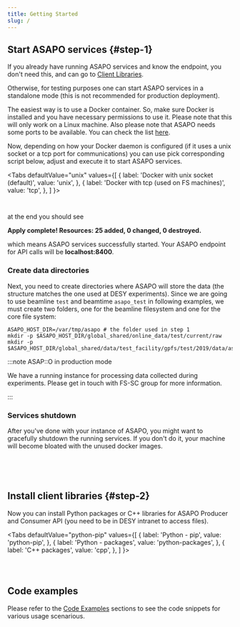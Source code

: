 ```yaml
---
title: Getting Started
slug: /
---
```




## Start ASAPO services {#step-1}

If you already have running ASAPO services and know the endpoint, you don't need this, and can go to [Client Libraries](#step-2).

Otherwise, for testing purposes one can start ASAPO services in a standalone mode (this is not recommended for  production deployment).


The easiest way is to use a Docker container.
So, make sure Docker is installed and you have necessary permissions to use it.
Please note that this will only work on a Linux machine. Also please note that ASAPO needs some ports to be available. You can check the list
[here](https://stash.desy.de/projects/ASAPO/repos/asapo/browse/deploy/asapo_services/scripts/asapo.auto.tfvars.in#37).

Now, depending on how your Docker daemon is configured (if it uses a
unix socket or a tcp port for communications)
 you can use pick corresponding script below, adjust and execute it to start ASAPO services.

<Tabs
  defaultValue="unix"
  values={[
    { label: 'Docker with unix socket (default)', value: 'unix', },
    { label: 'Docker with tcp (used on FS machines)', value: 'tcp', },
  ]
}>
<TabItem value="unix">

```shell content="./examples/start_asapo_socket.sh"
```

</TabItem>

<TabItem value="tcp">

```shell content="./examples/start_asapo_tcp.sh"
```

</TabItem>
</Tabs>

at the end you should see

<p className="green-text"><strong>Apply complete! Resources: 25 added, 0 changed, 0 destroyed.</strong></p>

which means ASAPO services successfully  started. Your ASAPO endpoint for API calls will be **localhost:8400**.

### Create data directories

Next, you need to create directories where ASAPO will store the data
(the structure matches the one used at DESY experiments).
Since we are going to use beamline `test` and beamtime `asapo_test` in following examples,
we must create two folders, one for the beamline filesystem and one for the core file system:

```shell
ASAPO_HOST_DIR=/var/tmp/asapo # the folder used in step 1
mkdir -p $ASAPO_HOST_DIR/global_shared/online_data/test/current/raw
mkdir -p $ASAPO_HOST_DIR/global_shared/data/test_facility/gpfs/test/2019/data/asapo_test
```

:::note ASAP::O in production mode

We have a running instance for processing data collected during experiments. Please get in touch with FS-SC group for more information.

:::

### Services shutdown

After you've done with your instance of ASAPO, you might want to gracefully shutdown the running services. If you don't do it, your machine will become bloated with the unused docker images.

```shell content="./examples/cleanup.sh"
```

<br/><br/>

## Install client libraries {#step-2}

Now you can install Python packages or C++ libraries for ASAPO Producer and Consumer API (you need to be in DESY intranet to access files).

<Tabs
  defaultValue="python-pip"
  values={[
    { label: 'Python - pip', value: 'python-pip', },
    { label: 'Python - packages', value: 'python-packages', },
    { label: 'C++ packages', value: 'cpp', },
  ]
}>
<TabItem value="python-pip">

```shell content="./examples/install_python_clients_pip.sh" snippetTag="#snippet1"
```

</TabItem>
<TabItem value="python-packages">

```shell content="./examples/install_python_clients_pkg.sh"
```

</TabItem>
<TabItem value="cpp">

```shell content="./examples/install_cpp_clients.sh"
```

</TabItem>
</Tabs>

## Code examples

Please refer to the [Code Examples](cookbook/overview) sections to see the code snippets for various usage scenarious.

